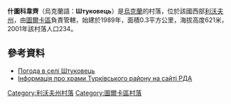 {{coord|49|3|22|N|23|1|55|E|scale:100000|display=title}}

'''什圖科韋齊'''（烏克蘭語：'''Штуковець'''）是[[烏克蘭|烏克蘭]]的村落，位於該國西部[[利沃夫州|利沃夫州]]，由[[圖爾卡區|圖爾卡區]]負責管轄，始建於1989年，面積0.3平方公里，海拔高度621米，2001年該村落人口234。

==參考資料==
* [http://weather.in.ua/ua/l'vovskaja/29162 Погода в селі Штуковець] {{Wayback|url=http://weather.in.ua/ua/l'vovskaja/29162 |date=20111221140621 }}
* [http://turka-rda.gov.ua/turkivschyna-turystychna/1284-2/ Інформація про храми Турківського району на сайті РДА]{{Wayback|url=http://turka-rda.gov.ua/turkivschyna-turystychna/1284-2/ |date=20161006031122 }}

{{DEFAULTSORT:Штуковець}}
[[Category:利沃夫州村落|Category:利沃夫州村落]]
[[Category:圖爾卡區村落|Category:圖爾卡區村落]]


{{Lviv-geo-stub}}